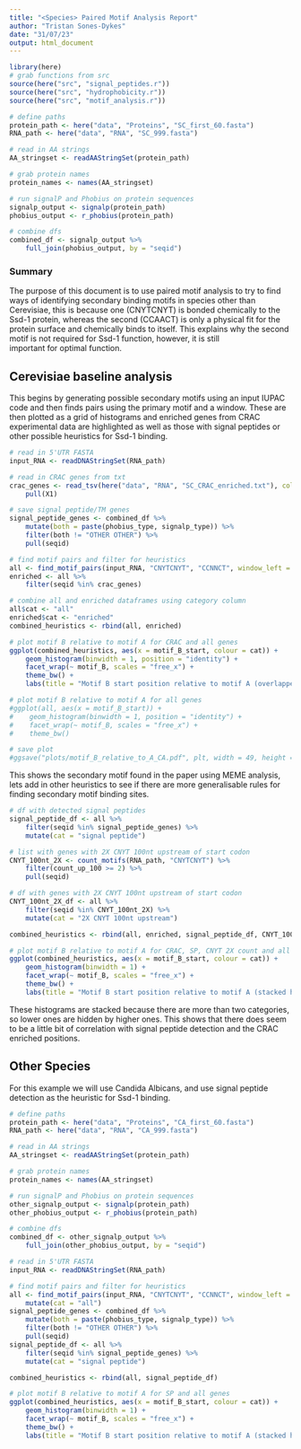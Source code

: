 ```yaml
---
title: "<Species> Paired Motif Analysis Report"
author: "Tristan Sones-Dykes"
date: "31/07/23"
output: html_document
---
```


```r
library(here)
# grab functions from src
source(here("src", "signal_peptides.r"))
source(here("src", "hydrophobicity.r"))
source(here("src", "motif_analysis.r"))

# define paths
protein_path <- here("data", "Proteins", "SC_first_60.fasta")
RNA_path <- here("data", "RNA", "SC_999.fasta")

# read in AA strings
AA_stringset <- readAAStringSet(protein_path)

# grab protein names
protein_names <- names(AA_stringset)

# run signalP and Phobius on protein sequences
signalp_output <- signalp(protein_path)
phobius_output <- r_phobius(protein_path)

# combine dfs
combined_df <- signalp_output %>%
    full_join(phobius_output, by = "seqid")
```

### Summary
The purpose of this document is to use paired motif analysis to try to find ways of identifying secondary binding motifs in species other than 
Cerevisiae, this is because one (CNYTCNYT) is bonded chemically to the Ssd-1 protein, whereas the second (CCAACT) is only a physical fit for the 
protein surface and chemically binds to itself. This explains why the second motif is not required for Ssd-1 function, however, it is still  
important for optimal function.

## Cerevisiae baseline analysis
This begins by generating possible secondary motifs using an input IUPAC code and then finds pairs using the primary motif and a window.
These are then plotted as a grid of histograms and enriched genes from CRAC experimental data are highlighted as well as those with
signal peptides or other possible heuristics for Ssd-1 binding.

```r
# read in 5'UTR FASTA
input_RNA <- readDNAStringSet(RNA_path)

# read in CRAC genes from txt
crac_genes <- read_tsv(here("data", "RNA", "SC_CRAC_enriched.txt"), col_names = FALSE) %>%
    pull(X1)

# save signal peptide/TM genes
signal_peptide_genes <- combined_df %>%
    mutate(both = paste(phobius_type, signalp_type)) %>%
    filter(both != "OTHER OTHER") %>%
    pull(seqid)

# find motif pairs and filter for heuristics
all <- find_motif_pairs(input_RNA, "CNYTCNYT", "CCNNCT", window_left = 53, window_right = 4, isPath = FALSE)
enriched <- all %>%
    filter(seqid %in% crac_genes)

# combine all and enriched dataframes using category column
all$cat <- "all"
enriched$cat <- "enriched"
combined_heuristics <- rbind(all, enriched)

# plot motif B relative to motif A for CRAC and all genes
ggplot(combined_heuristics, aes(x = motif_B_start, colour = cat)) +
    geom_histogram(binwidth = 1, position = "identity") +
    facet_wrap(~ motif_B, scales = "free_x") +
    theme_bw() + 
    labs(title = "Motif B start position relative to motif A (overlapped histograms)", x = "Motif B start position", y = "Count")

# plot motif B relative to motif A for all genes
#ggplot(all, aes(x = motif_B_start)) +
#    geom_histogram(binwidth = 1, position = "identity") +
#    facet_wrap(~ motif_B, scales = "free_x") +
#    theme_bw()

# save plot
#ggsave("plots/motif_B_relative_to_A_CA.pdf", plt, width = 49, height = 49, units = "in")
```

This shows the secondary motif found in the paper using MEME analysis, lets add in other heuristics to see if there are more generalisable
rules for finding secondary motif binding sites.

```r
# df with detected signal peptides
signal_peptide_df <- all %>%
    filter(seqid %in% signal_peptide_genes) %>%
    mutate(cat = "signal peptide")

# list with genes with 2X CNYT 100nt upstream of start codon
CNYT_100nt_2X <- count_motifs(RNA_path, "CNYTCNYT") %>%
    filter(count_up_100 >= 2) %>%
    pull(seqid)

# df with genes with 2X CNYT 100nt upstream of start codon
CNYT_100nt_2X_df <- all %>%
    filter(seqid %in% CNYT_100nt_2X) %>%
    mutate(cat = "2X CNYT 100nt upstream")

combined_heuristics <- rbind(all, enriched, signal_peptide_df, CNYT_100nt_2X_df)

# plot motif B relative to motif A for CRAC, SP, CNYT 2X count and all genes
ggplot(combined_heuristics, aes(x = motif_B_start, colour = cat)) +
    geom_histogram(binwidth = 1) +
    facet_wrap(~ motif_B, scales = "free_x") +
    theme_bw() + 
    labs(title = "Motif B start position relative to motif A (stacked histograms)", x = "Motif B start position", y = "Count")
```

These histograms are stacked because there are more than two categories, so lower ones are hidden by higher ones.
This shows that there does seem to be a little bit of correlation with signal peptide detection and the CRAC enriched positions.

## Other Species
For this example we will use Candida Albicans, and use signal peptide detection as the heuristic for Ssd-1 binding.

```r
# define paths
protein_path <- here("data", "Proteins", "CA_first_60.fasta")
RNA_path <- here("data", "RNA", "CA_999.fasta")

# read in AA strings
AA_stringset <- readAAStringSet(protein_path)

# grab protein names
protein_names <- names(AA_stringset)

# run signalP and Phobius on protein sequences
other_signalp_output <- signalp(protein_path)
other_phobius_output <- r_phobius(protein_path)

# combine dfs
combined_df <- other_signalp_output %>%
    full_join(other_phobius_output, by = "seqid")

# read in 5'UTR FASTA
input_RNA <- readDNAStringSet(RNA_path)

# find motif pairs and filter for heuristics
all <- find_motif_pairs(input_RNA, "CNYTCNYT", "CCNNCT", window_left = 53, window_right = 4, isPath = FALSE) %>%
    mutate(cat = "all")
signal_peptide_genes <- combined_df %>%
    mutate(both = paste(phobius_type, signalp_type)) %>%
    filter(both != "OTHER OTHER") %>%
    pull(seqid)
signal_peptide_df <- all %>%
    filter(seqid %in% signal_peptide_genes) %>%
    mutate(cat = "signal peptide")

combined_heuristics <- rbind(all, signal_peptide_df)

# plot motif B relative to motif A for SP and all genes
ggplot(combined_heuristics, aes(x = motif_B_start, colour = cat)) +
    geom_histogram(binwidth = 1) +
    facet_wrap(~ motif_B, scales = "free_x") +
    theme_bw() + 
    labs(title = "Motif B start position relative to motif A (stacked histograms)", x = "Motif B start position", y = "Count")
```